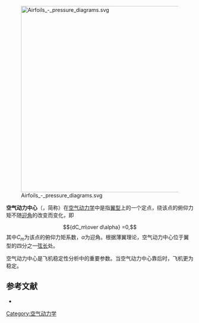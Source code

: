 [[File:Airfoils_-_pressure_diagrams.svg|500px]]

'''空气动力中心'''（{{lang-en|aerodynamic center}}，简称{{lang|en|AC}}）在[[空气动力学|空气动力学]]中是指[[翼型|翼型]]上的一个定点，绕该点的俯仰力矩不随[[迎角|迎角]]的改变而变化，即
:<math>{dC_m\over d\alpha} =0,</math>
其中<math>C_m</math>为该点的俯仰力矩系数，<math>\alpha</math>为迎角。根据薄翼理论，空气动力中心位于翼型的四分之一[[翼弦|弦长]]处。

空气动力中心是飞机稳定性分析中的重要参数。当空气动力中心靠后时，飞机更为稳定。

== 参考文献 ==
* {{cite web
 | last = Benson
 | first = Tom
 | coauthors = 
 | year = 2006
 | url = http://www.grc.nasa.gov/WWW/K-12/airplane/ac.html
 | title = Aerodynamic Center (ac)
 | work = The Beginner's Guide to Aeronautics
 | publisher = NASA Glenn Research Center
 | accessdate = 2006-04-01
 | archive-date = 2021-06-08
 | archive-url = https://web.archive.org/web/20210608190419/https://www.grc.nasa.gov/WWW/K-12/airplane/ac.html
 | dead-url = no
 }}

[[Category:空气动力学|Category:空气动力学]]